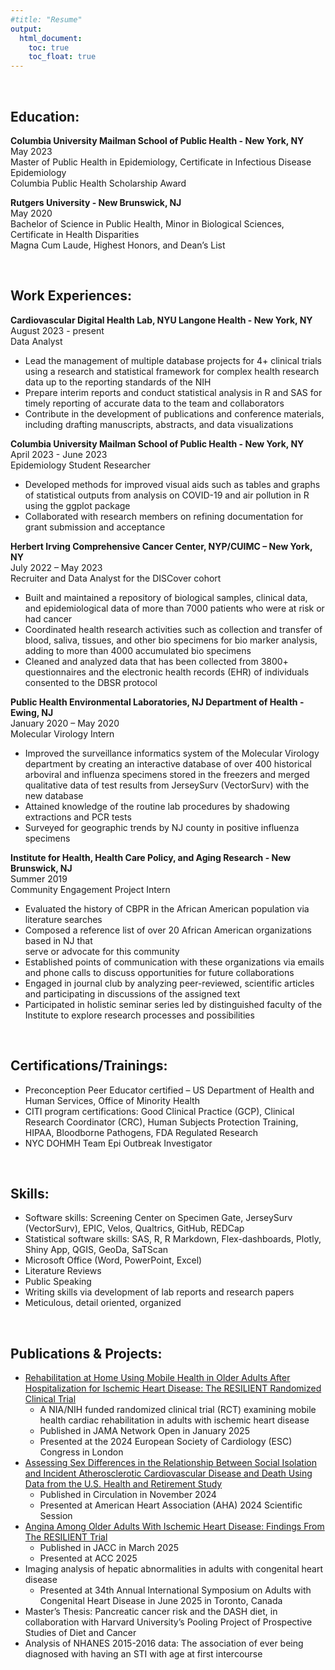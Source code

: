 ```yaml
---
#title: "Resume"
output: 
  html_document:
    toc: true
    toc_float: true
---
```


&nbsp;

## Education:

**Columbia University Mailman School of Public Health - New York, NY**  
May 2023  
Master of Public Health in Epidemiology, Certificate in Infectious Disease Epidemiology  
Columbia Public Health Scholarship Award  

	
**Rutgers University - New Brunswick, NJ**  
May 2020  
Bachelor of Science in Public Health, Minor in Biological Sciences, Certificate in Health Disparities  
Magna Cum Laude, Highest Honors, and Dean’s List  


&nbsp;


## Work Experiences:


**Cardiovascular Digital Health Lab, NYU Langone Health - New York, NY**  
August 2023 - present  
Data Analyst  

* Lead the management of multiple database projects for 4+ clinical trials using a research and statistical framework for complex health research data up to the reporting standards of the NIH 
* Prepare interim reports and conduct statistical analysis in R and SAS for timely reporting of accurate data to the team and collaborators
* Contribute in the development of publications and conference materials, including drafting manuscripts, abstracts, and data visualizations 


**Columbia University Mailman School of Public Health - New York, NY**         
April 2023 - June 2023  
Epidemiology Student Researcher  

* Developed methods for improved visual aids such as tables and graphs of statistical outputs from analysis on COVID-19 and air pollution in R using the ggplot package
* Collaborated with research members on refining documentation for grant submission and acceptance 


**Herbert Irving Comprehensive Cancer Center, NYP/CUIMC – New York, NY**    
July 2022 – May 2023  
Recruiter and Data Analyst for the DISCover cohort  							

* Built and maintained a repository of biological samples, clinical data, and epidemiological data of more than 7000 patients who were at risk or had cancer
* Coordinated health research activities such as collection and transfer of blood, saliva, tissues, and other bio specimens for bio marker analysis, adding to more than 4000 accumulated bio specimens
* Cleaned and analyzed data that has been collected from 3800+ questionnaires and the electronic health records (EHR) of individuals consented to the DBSR protocol


**Public Health Environmental Laboratories, NJ Department of Health - Ewing, NJ**  
January 2020 – May 2020  
Molecular Virology Intern  

* Improved the surveillance informatics system of the Molecular Virology department by creating an interactive database of over 400 historical arboviral and influenza specimens stored in the freezers and merged qualitative data of test results from JerseySurv (VectorSurv) with the new database
* Attained knowledge of the routine lab procedures by shadowing extractions and PCR tests  
* Surveyed for geographic trends by NJ county in positive influenza specimens


**Institute for Health, Health Care Policy, and Aging Research - New Brunswick, NJ**  
Summer 2019  
Community Engagement Project Intern 

* Evaluated the history of CBPR in the African American population via literature searches
* Composed a reference list of over 20 African American organizations based in NJ that  
serve or advocate for this community   
* Established points of communication with these organizations via emails and phone calls to discuss opportunities for future collaborations 
*  Engaged in journal club by analyzing peer-reviewed, scientific articles and participating in discussions of the assigned text
*  Participated in holistic seminar series led by distinguished faculty of the Institute to explore research processes and possibilities


&nbsp;


## Certifications/Trainings:

* Preconception Peer Educator certified – US Department of Health and Human Services, Office of Minority Health 
* CITI program certifications: Good Clinical Practice (GCP), Clinical Research Coordinator (CRC), Human Subjects Protection Training, HIPAA, Bloodborne Pathogens, FDA Regulated Research  
* NYC DOHMH Team Epi Outbreak Investigator 

&nbsp;


## Skills:

* Software skills: Screening Center on Specimen Gate, JerseySurv (VectorSurv), EPIC, Velos, Qualtrics, GitHub, REDCap
* Statistical software skills: SAS, R, R Markdown, Flex-dashboards, Plotly, Shiny App, QGIS, GeoDa, SaTScan
* Microsoft Office (Word, PowerPoint, Excel) 
* Literature Reviews 
* Public Speaking 
* Writing skills via development of lab reports and research papers 
* Meticulous, detail oriented, organized 

&nbsp;

## Publications & Projects:

* [Rehabilitation at Home Using Mobile Health in Older Adults After Hospitalization for Ischemic Heart Disease: The RESILIENT Randomized Clinical Trial](https://jamanetwork.com/journals/jamanetworkopen/fullarticle/2828802)
  - A NIA/NIH funded randomized clinical trial (RCT) examining mobile health cardiac rehabilitation in adults with ischemic heart disease
  - Published in JAMA Network Open in January 2025
  - Presented at the 2024 European Society of Cardiology (ESC) Congress in London
* [Assessing Sex Differences in the Relationship Between Social Isolation and Incident Atherosclerotic Cardiovascular Disease and Death Using Data from the U.S. Health and Retirement Study](https://www.ahajournals.org/doi/10.1161/circ.150.suppl_1.4134572)
  - Published in Circulation in November 2024
  - Presented at American Heart Association (AHA) 2024 Scientific Session
* [Angina Among Older Adults With Ischemic Heart Disease: Findings From The RESILIENT Trial](https://www.jacc.org/doi/abs/10.1016/S0735-1097%2825%2902971-7)
  - Published in JACC in March 2025
  - Presented at ACC 2025
* Imaging analysis of hepatic abnormalities in adults with congenital heart disease
  - Presented at 34th Annual International Symposium on Adults with Congenital Heart Disease in June 2025 in Toronto, Canada
* Master’s Thesis: Pancreatic cancer risk and the DASH diet, in collaboration with Harvard University’s Pooling Project of Prospective Studies of Diet and Cancer
* Analysis of NHANES 2015-2016 data: The association of ever being diagnosed with having an STI with  age at first intercourse 


